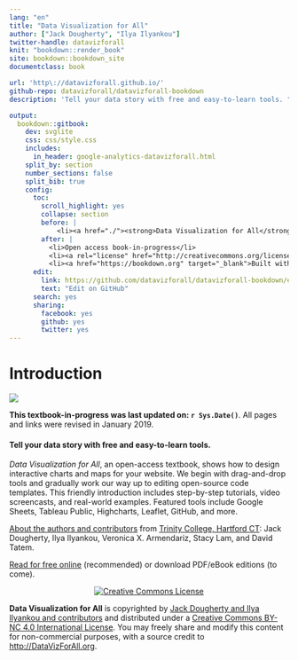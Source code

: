 ```yaml
---
lang: "en"
title: "Data Visualization for All"
author: ["Jack Dougherty", "Ilya Ilyankou"]
twitter-handle: datavizforall
knit: "bookdown::render_book"
site: bookdown::bookdown_site
documentclass: book

url: 'http\://datavizforall.github.io/'
github-repo: datavizforall/datavizforall-bookdown
description: 'Tell your data story with free and easy-to-learn tools. "Data Visualization for All," an open-access textbook, shows how to design interactive charts and maps for your website. We begin with drag-and-drop tools and gradually work our way up to editing open-source code templates. This friendly introduction includes step-by-step tutorials, video screencasts, and real-world examples. Featured tools include Google Sheets, Tableau Public, Highcharts, Leaflet, GitHub, and more.'

output:
  bookdown::gitbook:
    dev: svglite
    css: css/style.css
    includes:
      in_header: google-analytics-datavizforall.html
    split_by: section
    number_sections: false
    split_bib: true
    config:
      toc:
        scroll_highlight: yes
        collapse: section
        before: |
            <li><a href="./"><strong>Data Visualization for All</strong><br>by Jack Dougherty & Ilya Ilyankou</a></li>
        after: |
          <li>Open access book-in-progress</li>
          <li><a rel="license" href="http://creativecommons.org/licenses/by-nc-sa/4.0/"><img alt="Creative Commons License" style="border-width:0" src="https://i.creativecommons.org/l/by-nc-sa/4.0/88x31.png" /></a></li>
          <li><a href="https://bookdown.org" target="_blank">Built with Bookdown + RStudio</a></li>
      edit:
        link: https://github.com/datavizforall/datavizforall-bookdown/edit/master/%s
        text: "Edit on GitHub"
      search: yes
      sharing:
        facebook: yes
        github: yes
        twitter: yes
---
```

# Introduction {-}

![ ](images/0-introduction/cover-400wide.jpg)

**This textbook-in-progress was last updated on: `r Sys.Date()`**. All pages and links were revised in January 2019.

#### Tell your data story with free and easy-to-learn tools. {-}

*Data Visualization for All*, an open-access textbook, shows how to design interactive charts and maps for your website. We begin with drag-and-drop tools and gradually work our way up to editing open-source code templates. This friendly introduction includes step-by-step tutorials, video screencasts, and real-world examples. Featured tools include Google Sheets, Tableau Public, Highcharts, Leaflet, GitHub, and more.

[About the authors and contributors](authors) from [Trinity College, Hartford CT](http://www.trincoll.edu): Jack Dougherty, Ilya Ilyankou, Veronica X. Armendariz, Stacy Lam, and David Tatem.

[Read for free online](https://datavizforall.org) (recommended) or download PDF/eBook editions (to come).

<div style="text-align:center">
<a rel="license" href="http://creativecommons.org/licenses/by-nc/4.0/">
  <img alt="Creative Commons License" style="border-width:0" src="https://licensebuttons.net/l/by-nc/4.0/88x31.png" />
</a></div>
<div style="text-align:left">
<strong>Data Visualization for All</strong> is copyrighted
by <a href="https://datavizforall.org/authors">Jack Dougherty and Ilya Ilyankou and contributors</a>
and distributed under a <a rel="license" href="http://creativecommons.org/licenses/by-nc/4.0/">Creative Commons BY-NC 4.0 International License</a>.
You may freely share and modify this content for non-commercial purposes, with a source credit to <a href="http://DataVizForAll.org">http://DataVizForAll.org</a>.
